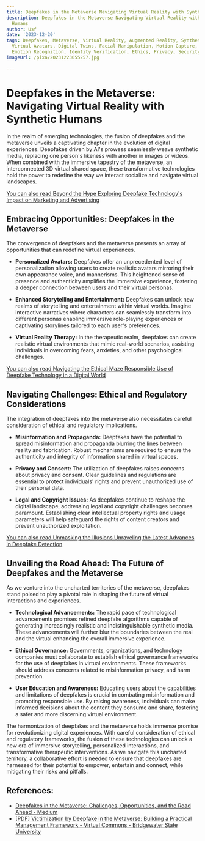 ```yaml
---
title: Deepfakes in the Metaverse Navigating Virtual Reality with Synthetic Humans
description: Deepfakes in the Metaverse Navigating Virtual Reality with Synthetic
  Humans
author: Usf
date: '2023-12-20'
tags: Deepfakes, Metaverse, Virtual Reality, Augmented Reality, Synthetic Humans,
  Virtual Avatars, Digital Twins, Facial Manipulation, Motion Capture, Voice Cloning,
  Emotion Recognition, Identity Verification, Ethics, Privacy, Security, Regulation
imageUrl: /pixa/20231223055257.jpg

---
```

# Deepfakes in the Metaverse: Navigating Virtual Reality with Synthetic  Humans

In the realm of emerging technologies, the fusion of deepfakes and the metaverse  unveils a captivating chapter in the evolution of digital experiences. Deepfakes driven by AI's  prowess seamlessly weave synthetic media, replacing one person's likeness  with  another in images or videos. When combined with the immersive tapestry of the metaverse, an interconnected 3D  virtual shared space, these transformative technologies hold the power to redefine  the way we  interact  socialize and navigate virtual landscapes.

[You can also read Beyond the Hype Exploring Deepfake Technology's Impact on Marketing and Advertising](Beyond%20the%20Hype%20Exploring%20Deepfake%20Technology%27s%20Impact%20on%20Marketing%20and%20Advertising)


## Embracing Opportunities: Deepfakes  in the Metaverse

The convergence of deepfakes and the metaverse presents an array of opportunities that can redefine virtual experiences.

* **Personalized Avatars:** Deepfakes offer an unprecedented level of personalization  allowing users  to create realistic avatars  mirroring their own appearance voice, and mannerisms. This heightened sense of presence and authenticity amplifies the immersive experience, fostering  a deeper connection  between users and their  virtual personas.

* **Enhanced Storytelling and Entertainment:** Deepfakes can unlock  new  realms of storytelling and entertainment within virtual worlds. Imagine interactive narratives where characters can seamlessly transform into different personas enabling immersive role-playing experiences or captivating storylines tailored to each user's preferences.

* **Virtual Reality Therapy:** In the therapeutic realm,  deepfakes can create  realistic  virtual environments that mimic real-world scenarios, assisting  individuals in overcoming fears,  anxieties, and other psychological challenges.

[You can also  read Navigating the Ethical Maze Responsible Use of Deepfake Technology in a Digital World](Navigating%20the%20Ethical%20Maze%20Responsible%20Use%20of%20Deepfake%20Technology%20in%20a%20Digital%20World)


## Navigating Challenges: Ethical and Regulatory Considerations

The integration of deepfakes  into the metaverse also necessitates careful  consideration of ethical and regulatory implications.

* **Misinformation and Propaganda:** Deepfakes have the potential to spread misinformation and propaganda blurring  the lines between reality and fabrication.  Robust mechanisms are required to ensure  the authenticity and integrity of information shared in virtual spaces.

* **Privacy and Consent:** The utilization of deepfakes raises concerns about privacy and consent. Clear guidelines and regulations are essential to protect individuals' rights and prevent unauthorized use of their personal data.

* **Legal and Copyright Issues:**  As deepfakes continue to  reshape the digital landscape, addressing legal and copyright challenges becomes paramount. Establishing  clear intellectual property rights  and  usage  parameters will help safeguard  the rights  of content creators and prevent unauthorized exploitation.

[You can also read Unmasking the Illusions Unraveling the Latest Advances  in Deepfake  Detection](Unmasking%20the%20Illusions%20Unraveling%20the%20Latest%20Advances%20in%20Deepfake%20Detection)


## Unveiling the Road Ahead: The Future of Deepfakes and the Metaverse

As we  venture into  the uncharted territories of the metaverse, deepfakes stand poised to play a pivotal role in shaping the future of virtual interactions and experiences.

* **Technological Advancements:** The rapid pace of technological advancements promises refined deepfake algorithms capable of generating increasingly realistic and indistinguishable synthetic media. These advancements will further blur the boundaries between  the real and  the virtual enhancing the overall immersive experience.

* **Ethical  Governance:** Governments, organizations, and technology companies must collaborate to establish ethical governance frameworks for the use of deepfakes in virtual environments. These frameworks should address concerns related to misinformation privacy, and  harm  prevention.

* **User Education and Awareness:** Educating  users about the capabilities and limitations of deepfakes is crucial in combating misinformation and  promoting responsible use. By raising awareness, individuals can make informed decisions about  the  content they consume and share, fostering  a safer and more discerning virtual environment.

The harmonization  of deepfakes and the metaverse holds  immense  promise for revolutionizing digital experiences. With careful consideration  of ethical and regulatory frameworks, the  fusion of these technologies can unlock a new  era of immersive storytelling, personalized interactions, and transformative therapeutic interventions. As we navigate this  uncharted territory, a collaborative effort is needed to ensure that deepfakes are harnessed for their potential to empower, entertain and connect, while  mitigating their  risks and pitfalls.

## References:
- [Deepfakes in the Metaverse: Challenges, Opportunities, and the Road Ahead - Medium](https://medium.com/@aritonangjoshua95/deepfakes-in-the-metaverse-challenges-opportunities-and-the-road-ahead-e012e83473ed)
- [[PDF] Victimization by Deepfake in the Metaverse: Building a Practical Management Framework - Virtual Commons - Bridgewater State University](https://vc.bridgew.edu/cgi/viewcontent.cgi?article=1171&context=ijcic)
